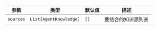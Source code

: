 | 参数 | 类型 | 默认值 | 描述 |
| --- | --- | --- | --- |
| `sources` | `List[AgentKnowledge]` | `[]` | 要结合的知识源列表 |